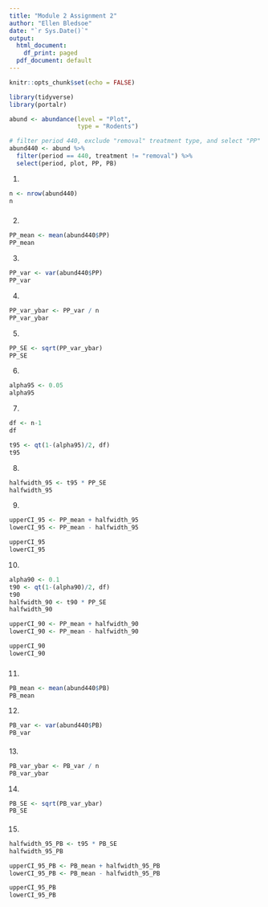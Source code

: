 ```yaml
---
title: "Module 2 Assignment 2"
author: "Ellen Bledsoe"
date: "`r Sys.Date()`"
output:
  html_document:
    df_print: paged
  pdf_document: default
---
```


```r
knitr::opts_chunk$set(echo = FALSE)
```

```r
library(tidyverse)
library(portalr)
```

```r
abund <- abundance(level = "Plot",
                   type = "Rodents")
```

```r
# filter period 440, exclude "removal" treatment type, and select "PP" and "PB" column
abund440 <- abund %>% 
  filter(period == 440, treatment != "removal") %>% 
  select(period, plot, PP, PB)
```

1.  

```r
n <- nrow(abund440)
n
```

### 

2.  

```r
PP_mean <- mean(abund440$PP)
PP_mean
```

3.  

```r
PP_var <- var(abund440$PP)
PP_var
```

4.  

```r
PP_var_ybar <- PP_var / n
PP_var_ybar
```

5.  

```r
PP_SE <- sqrt(PP_var_ybar)
PP_SE
```

6.  

```r
alpha95 <- 0.05
alpha95
```

7.  

```r
df <- n-1
df
```

```r
t95 <- qt(1-(alpha95)/2, df)
t95
```

8.  

```r
halfwidth_95 <- t95 * PP_SE
halfwidth_95
```

9.  

```r
upperCI_95 <- PP_mean + halfwidth_95
lowerCI_95 <- PP_mean - halfwidth_95

upperCI_95
lowerCI_95
```

10. 

```r
alpha90 <- 0.1
t90 <- qt(1-(alpha90)/2, df)
t90
halfwidth_90 <- t90 * PP_SE
halfwidth_90

upperCI_90 <- PP_mean + halfwidth_90
lowerCI_90 <- PP_mean - halfwidth_90

upperCI_90
lowerCI_90
```

### 

11. 

```r
PB_mean <- mean(abund440$PB)
PB_mean
```

12. 

```r
PB_var <- var(abund440$PB)
PB_var
```

#### 

13\.

```r
PB_var_ybar <- PB_var / n
PB_var_ybar
```

14. 

```r
PB_SE <- sqrt(PB_var_ybar)
PB_SE
```

#### 

15. 

```r
halfwidth_95_PB <- t95 * PB_SE
halfwidth_95_PB

upperCI_95_PB <- PB_mean + halfwidth_95_PB
lowerCI_95_PB <- PB_mean - halfwidth_95_PB

upperCI_95_PB
lowerCI_95_PB
```
